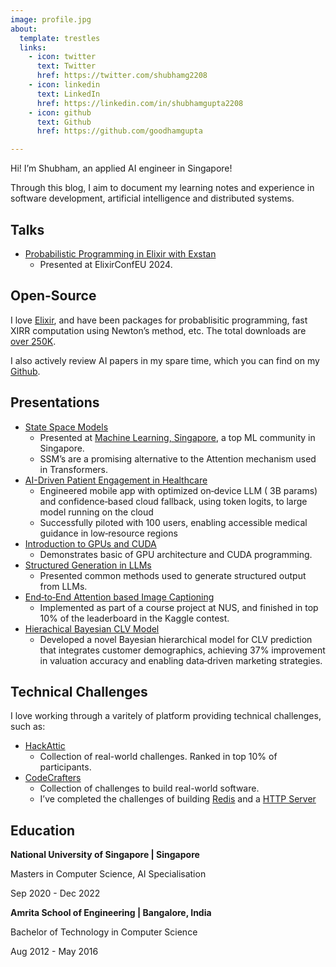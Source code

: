 ```yaml
---
image: profile.jpg
about:
  template: trestles
  links:
    - icon: twitter
      text: Twitter
      href: https://twitter.com/shubhamg2208
    - icon: linkedin
      text: LinkedIn
      href: https://linkedin.com/in/shubhamgupta2208
    - icon: github
      text: Github
      href: https://github.com/goodhamgupta

---
```



:::{#hero-heading}

Hi! I'm Shubham, an applied AI engineer in Singapore!

Through this blog, I aim to document my learning notes and experience in software development, artificial intelligence and distributed systems.

## Talks

- [Probabilistic Programming in Elixir with Exstan](https://www.youtube.com/watch?v=HF0hmQPH4Fs&t=2s&ab_channel=CodeSync)
  - Presented at ElixirConfEU 2024.

## Open-Source

I love [Elixir](https://elixir-lang.org/), and have been packages for probablisitic programming, fast XIRR computation using Newton's method, etc.  The total downloads are [over 250K](https://hex.pm/users/goodhamgupta).

I also actively review AI papers in my spare time, which you can find on my [Github](https://github.com/goodhamgupta/paper_reviews).

## Presentations

- [State Space Models](https://github.com/goodhamgupta/ssm_101)
  - Presented at [Machine Learning, Singapore](https://www.meetup.com/machine-learning-singapore/), a top ML community in Singapore.
  - SSM's are a promising alternative to the Attention mechanism used in Transformers.

- [AI-Driven Patient Engagement in Healthcare](https://www.figma.com/deck/N9YJ9O26M71njsRmLVA1Dt/da_presentation?node-id=6-455&t=EV4ATUYjdwF4vIBH-1)
  - Engineered mobile app with optimized on‑device LLM ( 3B params) and confidence‑based cloud fallback, using token logits, to large model
running on the cloud
  - Successfully piloted with 100 users, enabling accessible medical guidance in low‑resource regions
- [Introduction to GPUs and CUDA](https://www.figma.com/deck/Sq9frEEoTFgFWthOJ4EM5w/intro_gpu_cuda?node-id=130-806&t=VNzh9p2qKrHNSTJj-1)
  - Demonstrates basic of GPU architecture and CUDA programming.

- [Structured Generation in LLMs](https://www.figma.com/deck/jW6xIQD8jcE0umtd664Mus/structured_generation?node-id=1-40&t=Q4HPYwD56itXUFAS-1)
  - Presented common methods used to generate structured output from LLMs.

- [End‑to‑End Attention based Image Captioning](bit.ly/attention)
  - Implemented as part of a course project at NUS, and finished in top 10% of the leaderboard in the Kaggle contest.

- [Hierachical Bayesian CLV Model](bit.ly/hierachical-clv)
  - Developed a novel Bayesian hierarchical model for CLV prediction that integrates customer demographics,
achieving 37% improvement in valuation accuracy and enabling data‑driven marketing strategies.


## Technical Challenges

I love working through a varitely of platform providing technical challenges, such as:

- [HackAttic](https://github.com/goodhamgupta/hackattic)
  - Collection of real-world challenges. Ranked in top 10% of participants.
- [CodeCrafters](https://codecrafters.io/)
  - Collection of challenges to build real-world software.
  - I've completed the challenges of building [Redis](https://github.com/goodhamgupta/codecrafters-redis-python) and a [HTTP Server](https://github.com/goodhamgupta/codecrafters-http-server-python)


## Education

**National University of Singapore | Singapore**

Masters in Computer Science, AI Specialisation

Sep 2020 - Dec 2022

**Amrita School of Engineering | Bangalore, India**

Bachelor of Technology in Computer Science

Aug 2012 - May 2016


:::
